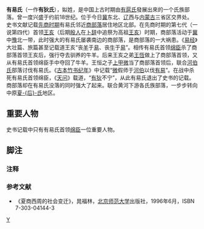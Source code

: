 '''有易氏'''（一作'''有狄氏'''），姒姓，是中国上古时期由[[有扈氏|有扈氏]]發展出來的一个氏族部落{{备注|1=《夏代有扈氏历史地理问题考辨》指出「有扈氏失敗后其部落中有一部分不願投降夏朝的遺氏就向北迁徙，後来发展成為有易部落。」}}。曾一度兴盛于约前18世纪。位于今日[[河北省|冀]]东北、[[辽宁省|辽]]西与[[内蒙古自治区|内蒙古]]三省区交界处。史书文献记载[[商朝|先商时期]]有易氏邻近[[商朝|商部落]]居住地区北部。在先商时期的第七代（一说第四代）首领[[王亥|王亥]]（后期[[商朝|殷人]]在[[卜辞|卜辞]]中追祭为高祖[[王亥|王亥]]）时期，商部落活动于[[河北省|冀]]中[[河南省|豫]]北一带，此时强大的有易氏屡袭南边的商部落，是商部落的一大祸患。《[[易经|易经]]》大壮篇、旅篇甚至记载道王亥“丧[[羊|羊]]于<u>易</u>、丧[[牛|牛]]于<u>易</u>”。相传有易氏首领<u>绵臣</u>杀了商部落首领王亥后，强行夺去驯养的牛羊。后来王亥之弟[[王恆_(商朝先公)|王恆]]做上了商部落首领，又从有易氏首领绵臣手中夺回了牛羊。王恒之子[[上甲微|上甲微]]当了商部落首领后，联合[[河伯|河伯氏]]部落讨伐有易氏。《[[竹書紀年|古本竹书纪年]]》中记载“<u>[[上甲微|微]]</u>假师于<u>[[河伯|河伯]]</u>以伐<u>有易</u>”。在战中杀死有易氏首领绵臣，《[[屈原#《天问》|天问]]》载道，“<u>有狄</u>不宁”，从此有易氏退出了史书的记载。商部落却在有易氏没落的同时强大了起来。联合黄河下游各氏族部落，一步步转向中原[[夏朝|夏-{后}-氏]]地区。

== 重要人物 ==
史书记载中只有有易氏首领<u>绵臣</u>{{备注|1=一作“緜臣”。}}一位重要人物。

== 脚注 ==
=== 注释 ===
<div class="references-small">
{{NoteFoot}}
</div>

=== 参考文献 ===
{{RefFoot}}
* 《夏商西周的社会变迁》，晁福林，[[北京师范大学|北京师范大学]]出版社，1996年6月，ISBN 7-303-04144-3

[[分类:商朝|Y]]